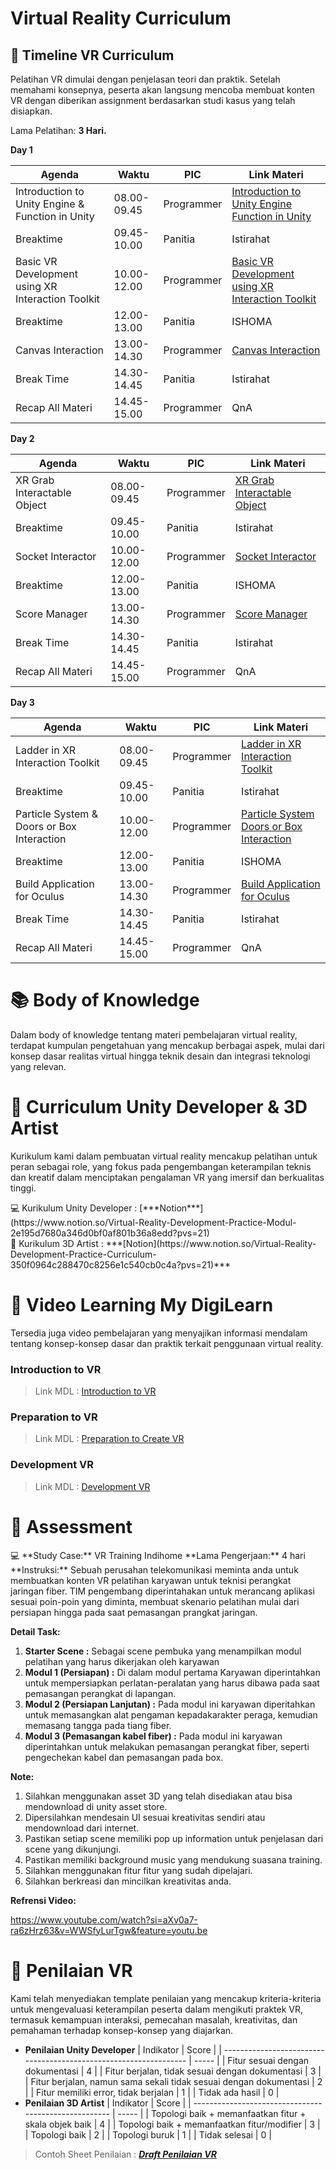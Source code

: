 # Virtual Reality Curriculum

## 📆 Timeline VR Curriculum

Pelatihan VR dimulai dengan penjelasan teori dan praktik. Setelah memahami konsepnya, peserta akan langsung mencoba membuat konten VR dengan diberikan assignment berdasarkan studi kasus yang telah disiapkan.

Lama Pelatihan: **3 Hari.**

**Day 1**

| Agenda                                                                                              | Waktu       | PIC        | Link Materi                                                                                                                                                         |
| --------------------------------------------------------------------------------------------------- | ----------- | ---------- | ------------------------------------------------------------------------------------------------------------------------------------------------------------------- |
| Introduction to Unity Engine & Function in Unity                                                    | 08.00-09.45 | Programmer | [Introduction to Unity Engine](https://www.notion.so/Introduction-to-Unity-Engine-e0849a22b01840bdaacdbdd745d98f69?pvs=21) <br/> [Function in Unity](https://www.notion.so/Function-in-Unity-d35b11fa7d2e4f57abec729d18f10222?pvs=21)                                          |
| Breaktime                                                                                           | 09.45-10.00 | Panitia    | Istirahat                                                                                                                                                           |
| Basic VR Development using XR Interaction Toolkit                                                   | 10.00-12.00 | Programmer | [Basic VR Development using XR Interaction Toolkit](https://www.notion.so/Basic-VR-Development-using-XR-Interaction-Toolkit-d229b5337f0b47e7bff68b3107fee432?pvs=21) |
| Breaktime                                                                                           | 12.00-13.00 | Panitia    | ISHOMA                                                                                                                                                              |
| Canvas Interaction                                                                                  | 13.00-14.30 | Programmer | [Canvas Interaction](https://www.notion.so/Canvas-Interaction-52948d9c9ccf447c825e217373dc9417?pvs=21)                                                               |
| Break Time                                                                                          | 14.30-14.45 | Panitia    | Istirahat                                                                                                                                                           |
| Recap All Materi                                                                                    | 14.45-15.00 | Programmer | QnA                                                                                                                                                                 |

**Day 2**

| Agenda                      | Waktu       | PIC        | Link Materi                                                                                                             |
| --------------------------- | ----------- | ---------- | ----------------------------------------------------------------------------------------------------------------------- |
| XR Grab Interactable Object | 08.00-09.45 | Programmer | [XR Grab Interactable Object](https://www.notion.so/XR-Grab-Interactable-Object-50225ec250ef46ac980d485528f5944b?pvs=21) |
| Breaktime                   | 09.45-10.00 | Panitia    | Istirahat                                                                                                               |
| Socket Interactor           | 10.00-12.00 | Programmer | [Socket Interactor](https://www.notion.so/Socket-Interactor-798cedac58164c2a8c1e403eeadfab83?pvs=21)                     |
| Breaktime                   | 12.00-13.00 | Panitia    | ISHOMA                                                                                                                  |
| Score Manager               | 13.00-14.30 | Programmer | [Score Manager](https://www.notion.so/Score-Manager-8ed4b2384f9d45eb8700a49dc2c29598?pvs=21)                             |
| Break Time                  | 14.30-14.45 | Panitia    | Istirahat                                                                                                               |
| Recap All Materi            | 14.45-15.00 | Programmer | QnA                                                                                                                     |

**Day 3**

| Agenda                                     | Waktu       | PIC        | Link Materi                                                                                                                                                                                                       |
| ------------------------------------------ | ----------- | ---------- | ----------------------------------------------------------------------------------------------------------------------------------------------------------------------------------------------------------------- |
| Ladder in XR Interaction Toolkit           | 08.00-09.45 | Programmer | [Ladder in XR Interaction Toolkit](https://www.notion.so/Ladder-in-XR-Interaction-Toolkit-4b675c34b55148269e267bd9014e2f96?pvs=21)                                                                                |
| Breaktime                                  | 09.45-10.00 | Panitia    | Istirahat                                                                                                                                                                                                         |
| Particle System & Doors or Box Interaction | 10.00-12.00 | Programmer | [Particle System](https://www.notion.so/Particle-System-ddb08666d7274aaaa495c14c87a93553?pvs=21) <br/>[Doors or Box Interaction](https://www.notion.so/Doors-or-Box-Interaction-ea7792420aab48f29ee6cb2481a673de?pvs=21)|
| Breaktime                                  | 12.00-13.00 | Panitia    | ISHOMA                                                                                                                                                                                                            |
| Build Application for Oculus               | 13.00-14.30 | Programmer | [Build Application for Oculus](https://www.notion.so/Build-Application-for-Oculus-fc7f9722e70d4cd9b6740ec3a7b9ea8b?pvs=21)                                                                                        |
| Break Time                                 | 14.30-14.45 | Panitia    | Istirahat                                                                                                                                                                                                         |
| Recap All Materi                           | 14.45-15.00 | Programmer | QnA                                                                                                                                                                                                               |


# 📚 Body of Knowledge

Dalam body of knowledge tentang materi pembelajaran virtual reality, terdapat kumpulan pengetahuan yang mencakup berbagai aspek, mulai dari konsep dasar realitas virtual hingga teknik desain dan integrasi teknologi yang relevan.



# 🏫 Curriculum Unity Developer & 3D Artist

Kurikulum kami dalam pembuatan virtual reality mencakup pelatihan untuk peran sebagai role, yang fokus pada pengembangan keterampilan teknis dan kreatif dalam menciptakan pengalaman VR yang imersif dan berkualitas tinggi.

<aside>
💻 Kurikulum Unity Developer : [***Notion***](https://www.notion.so/Virtual-Reality-Development-Practice-Modul-2e195d7680a346d0bf0af801b36a8edd?pvs=21)

</aside>

<aside>
🧊 Kurikulum 3D Artist : ***[Notion](https://www.notion.so/Virtual-Reality-Development-Practice-Curriculum-350f0964c288470c8256e1c540cb0c4a?pvs=21)***

</aside>

# 🎥 Video Learning My DigiLearn

Tersedia juga video pembelajaran yang menyajikan informasi mendalam tentang konsep-konsep dasar dan praktik terkait penggunaan virtual reality.

### Introduction to VR

> Link MDL : [Introduction to VR](https://mydigilearn.id/programs/677/introduction-to-vr/batch/738)

### Preparation to VR

> Link MDL : [Preparation to Create VR](https://mydigilearn.id/programs/679/preparation-to-create-vr/batch/739)

### Development VR

> Link MDL : [Development VR](https://mydigilearn.id/programs/680/development-vr/batch/740)

# 📑 Assessment

<aside>
💻 **Study Case:** VR Training Indihome
**Lama Pengerjaan:** 4 hari
**Instruksi:** Sebuah perusahan telekomunikasi meminta anda untuk membuatkan konten VR pelatihan karyawan untuk teknisi perangkat jaringan fiber. TIM pengembang diperintahakan untuk merancang aplikasi sesuai poin-poin yang diminta, membuat skenario pelatihan mulai dari persiapan hingga pada saat pemasangan prangkat jaringan.

**Detail Task:**

1. **Starter Scene :** Sebagai scene pembuka yang menampilkan modul pelatihan yang harus dikerjakan oleh karyawan
2. **Modul 1 (Persiapan) :** Di dalam modul pertama Karyawan diperintahkan untuk mempersiapkan perlatan-peralatan yang harus dibawa pada saat pemasangan perangkat di lapangan.
3. **Modul 2 (Persiapan Lanjutan) :** Pada modul ini karyawan diperitahkan untuk memasangkan alat pengaman kepadakarakter peraga, kemudian memasang tangga pada tiang fiber.
4. **Modul 3 (Pemasangan kabel fiber) :** Pada modul ini karyawan diperintahkan untuk melakukan pemasangan perangkat fiber, seperti pengechekan kabel dan pemasangan pada box.

**Note:**

1. Silahkan menggunakan asset 3D yang telah disediakan atau bisa mendownload di unity asset store.
2. Dipersilahkan mendesain UI sesuai kreativitas sendiri atau mendownload dari internet.
3. Pastikan setiap scene memiliki pop up information untuk penjelasan dari scene yang dikunjungi.
4. Pastikan memiliki background music yang mendukung suasana training.
5. Silahkan menggunakan fitur fitur yang sudah dipelajari.
6. Silahkan berkreasi dan mincilkan kreativitas anda.

**Refrensi Video:**

https://www.youtube.com/watch?si=aXv0a7-ra6zHrz63&v=WWSfyLurTgw&feature=youtu.be

</aside>

# 💯 Penilaian VR

Kami telah menyediakan template penilaian yang mencakup kriteria-kriteria untuk mengevaluasi keterampilan peserta dalam mengikuti praktek VR, termasuk kemampuan interaksi, pemecahan masalah, kreativitas, dan pemahaman terhadap konsep-konsep yang diajarkan.

- **Penilaian Unity Developer**
  | Indikator                                                         | Score |
  | ----------------------------------------------------------------- | ----- |
  | Fitur sesuai dengan dokumentasi                                   | 4     |
  | Fitur berjalan, tidak sesuai dengan dokumentasi                   | 3     |
  | Fitur berjalan, namun sama sekali tidak sesuai dengan dokumentasi | 2     |
  | Fitur memiliki error, tidak berjalan                              | 1     |
  | Tidak ada hasil                                                   | 0     |
- **Penilaian 3D Artist**
  | Indikator                                             | Score |
  | ----------------------------------------------------- | ----- |
  | Topologi baik + memanfaatkan fitur + skala objek baik | 4     |
  | Topologi baik + memanfaatkan fitur/modifier           | 3     |
  | Topologi baik                                         | 2     |
  | Topologi buruk                                        | 1     |
  | Tidak selesai                                         | 0     |

> Contoh Sheet Penilaian : [**_Draft Penilaian VR_**](https://docs.google.com/spreadsheets/d/1OvJ86RE-Pon56_2asdP5F99ycDV37p0-NmwPzre9B9c/edit?usp=sharing)
